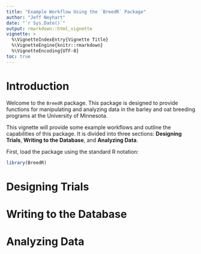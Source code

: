 ```yaml
---
title: "Example Workflow Using the `BreedR` Package"
author: "Jeff Neyhart"
date: "`r Sys.Date()`"
output: rmarkdown::html_vignette
vignette: >
  %\VignetteIndexEntry{Vignette Title}
  %\VignetteEngine{knitr::rmarkdown}
  %\VignetteEncoding{UTF-8}
toc: true
---
```


# Introduction

Welcome to the `BreedR` package. This package is designed to provide functions for manipulating and analyzing data in the
barley and oat breeding programs at the University of Minnesota. 

This vignette will provide some example workflows and outline the capabilities of this package. It is divided into three 
sections: **Designing Trials**, **Writing to the Database**, and **Analyzing Data**.

First, load the package using the standard R notation:

```r
library(BreedR)
```

# Designing Trials


# Writing to the Database


# Analyzing Data




